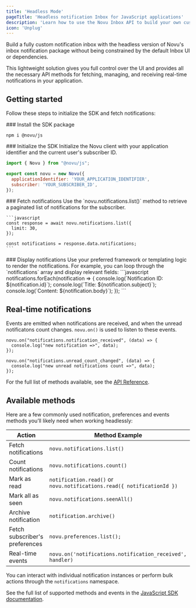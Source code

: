```yaml
---
title: 'Headless Mode'
pageTitle: 'Headless notification Inbox for JavaScript applications'
description: 'Learn how to use the Novu Inbox API to build your own custom inbox UI.'
icon: 'Unplug'
---
```


Build a fully custom notification inbox with the headless version of Novu's inbox notification package without being constrained by the default Inbox UI or dependencies.

This lightweight solution gives you full control over the UI and provides all the necessary API methods for fetching, managing, and receiving real-time notifications in your application.

## Getting started

Follow these steps to initialize the SDK and fetch notifications:

<Steps>
<Step>
    ### Install the SDK package

```package-install
npm i @novu/js
```

</Step>

  <Step>
    ### Initialize the SDK
    Initialize the Novu client with your application identifier and the current user's subscriber ID.

```javascript
import { Novu } from "@novu/js";

export const novu = new Novu({
  applicationIdentifier: 'YOUR_APPLICATION_IDENTIFIER',
  subscriber: 'YOUR_SUBSCRIBER_ID',
});
```

  </Step>

  <Step>
    ### Fetch notifications
    Use the `novu.notifications.list()` method to retrieve a paginated list of notifications for the subscriber.

    ```javascript
    const response = await novu.notifications.list({
      limit: 30,
    });

    const notifications = response.data.notifications;
    ```

  </Step>

  <Step>
   ### Display notifications
   Use your preferred framework or templating logic to render the notifications. For example, you can loop through the `notifications` array and display relevant fields:
   ```javascript
  notifications.forEach(notification => {
    console.log(`Notification ID: ${notification.id}`);
    console.log(`Title: ${notification.subject}`);
    console.log(`Content: ${notification.body}`);
  });
  ```
  </Step>
</Steps>

## Real-time notifications

Events are emitted when notifications are received, and when the unread notificatons count changes. `novu.on()` is used to listen to these events.

```tsx
novu.on("notifications.notification_received", (data) => {
  console.log("new notification =>", data);
});

novu.on("notifications.unread_count_changed", (data) => {
  console.log("new unread notifications count =>", data);
});
```

For the full list of methods available, see the [API Reference](/platform/sdks/javascript).

## Available methods

Here are a few commonly used notification, preferences and events methods you’ll likely need when working headlessly:

| Action                          | Method Example                                                         |
| --------------------------------| ---------------------------------------------------------------------- |
| Fetch notifications             | `novu.notifications.list()`                                            |
| Count notifications             | `novu.notifications.count()`                                           |
| Mark as read                    | `notification.read()` or `novu.notifications.read({ notificationId })` |
| Mark all as seen                | `novu.notifications.seenAll()`                                         |
| Archive notification            | `notification.archive()`                                               |
| Fetch subscriber's preferences  | `novu.preferences.list();`                                             |
| Real-time events	              | `novu.on('notifications.notification_received', handler)`

You can interact with individual notification instances or perform bulk actions through the `notifications` namespace.

<Callout>See the full list of supported methods and events in the [JavaScript SDK documentation](/platform/sdks/javascript).</Callout>

